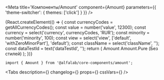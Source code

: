 


<Meta
    title='Компоненты/Amount'
    component={Amount}
    parameters={{ 'theme-switcher': { themes: ['click'] } }}
/>


<!-- Canvas -->

<Story name='Amount'>
    {React.createElement(() => {
        const currencyCodes = getAllCurrencyCodes();
        const value = number('value', 12300);
        const currency = select('currency', currencyCodes, 'RUR');
        const minority = number('minority', 100);
        const view = select('view', ['default', 'withZeroMinorPart'], 'default');
        const className = select('className', '');
        const dataTestId = text('dataTestId', '');
        return (
            <Container>
                <Row>
                    <Col>Amount</Col>
                    <Col>Amount.Pure (Без стилей)</Col>
                </Row>
                <Row>
                    <Col>
                        <Amount
                            value={value}
                            currency={currency}
                            minority={minority}
                            view={view}
                            className={className}
                            dataTestId={dataTestId}
                        />
                    </Col>
                    <Col>
                        <Amount.Pure
                            value={value}
                            currency={currency}
                            minority={minority}
                            view={view}
                            className={className}
                            dataTestId={dataTestId}
                        />
                    </Col>
                </Row>
            </Container>
        );
    })}
</Story>


<!-- Docs -->

<ComponentHeader
    name='Amount'
    version={version}
    package='@alfalab/core-components/amount'
    stage={3}
/>

```tsx
import { Amount } from '@alfalab/core-components/amount';
```

<Tabs
    description={<Description />}
    changelog={<Changelog />}
    props={<Props of={Amount} />}
    cssVars={<CssVars css={styles} />}
/>
